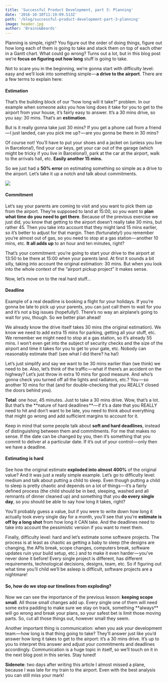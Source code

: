 ```yaml
---
title: 'Successful Product Development, part 3: Planning'
date: '2016-10-10T11:19:09.513Z'
path: '/blog/successful-product-development-part-3-planning'
image: header.jpg
author: 'Brains&Beards'
---
```


Planning is simple, right? You figure out the order of doing things, figure out how long each of them is going to take and stack them on top of each other in a Gantt chart. What could go wrong? Turns out a lot, but in this blog post we’re **focus on figuring out how long** stuff is going to take.

Not to scare you in the beginning, we’re gonna start with difficulty level: easy and we’ll look into something simple — **a drive to the airport**. There are a few terms to explain here:

#### Estimation

That’s the building block of our “how long will it take?” problem. In our example when someone asks you how long does it take for you to get to the airport from your house, it’s fairly easy to answer. It’s a 30 mins drive, so you say: 30 mins. That’s an **estimation**.

But is it really gonna take just 30 mins? If you get a phone call from a friend — I just landed, can you pick me up? — are you gonna be there in 30 mins?

Of course not! You’ll have to put your shoes and a jacket on (unless you live in Barcelona!), find your car keys, get your car out of the garage (which might be tricky if you live in Barcelona!), park at the car at the airport, walk to the arrivals hall, etc. **Easily another 15 mins.**

So we just had a **50% error** on estimating something so simple as a drive to the airport. Let’s take it up a notch and talk about commitments.

<div class="gif-container">

![](robot-fail.gif)

</div>

#### Commitment

Let’s say your parents are coming to visit and you want to pick them up from the airport. They’re supposed to land at 15:00, so you want to **plan what time do you need to get there**. Because of the previous exercise we just did, you know that getting to the airport doesn’t really take 30 mins, but rather 45. Then you take into account that they might land 15 mins earlier, so it’s better to adjust for that margin. Then (fortunately!) you remember you’re almost out of gas, so you need to stop at a gas station — another 10 mins, etc. **It all adds up** to an hour and ten minutes, right?

That’s your commitment: you’re going to start your drive to the airport at 13:50 to be there at 15:00 when your parents land. At first it sounds a bit silly, taking into account the original estimation: 30 mins. But when you look into the whole context of the “airport pickup project” it makes sense.

Now, let’s move on to the real hard stuff…

#### Deadline

Example of a real deadline is booking a flight for your holidays. If you’re gonna be late to pick up your parents, you can just call them to wait for you and it’s not a big issues (hopefully!). There’s no way an airplane’s going to wait for you, though. So we better plan ahead!

We already know the drive itself takes 30 mins (the original estimation). We know we need to add extra 15 mins for parking, getting all your stuff, etc. We remember we might need to stop at a gas station, so it’s already 55 mins. I won’t even get into the subject of security checks and the size of the airport and time it takes for you to get to your gate, etc. Nobody can reasonably estimate that! (see what I did there? ha ha!)

Let’s just simplify and say we want to be 30 mins earlier than (we think) we need to be. Also, let’s think of the traffic — what if there’s an accident on the highway? Let’s just throw in extra 10 mins for good measure. And who’s gonna check you turned off all the lights and radiators, etc.? You — so another 10 mins for that (and for double-checking that you REALLY closed the doors behind you).

**Total**: one hour, 45 minutes. Just to take a 30 mins drive. Wow, that’s a lot. But that’s the **nature of hard deadlines **— if it’s a date that you REALLY need to hit and don’t want to be late, you need to think about everything that might go wrong and add sufficient margins to account for it.

Keep in mind that some people talk about **soft and hard deadlines**, instead of distinguishing between them and commitments. For me that makes no sense. If the date can be changed by you, then it’s something that you commit to deliver at a particular date. If it’s out of your control — only then we have a deadline.

#### Estimating is hard

See how the original estimate **exploded into almost 400%** of the original value? And it was just a really simple example. Let’s go to difficulty level: medium and talk about putting a child to sleep. Even though putting a child to sleep is pretty chaotic and depends on a lot of things — it’s a fairly defined process (the child should be in bed, sleeping, washed and all remnants of dinner cleaned up) and something that you **do every single day**, so you should be able to say how long it takes, right?

You’ll probably guess a value, but if you were to write down how long it actually took every single day for a month, you’ll see that you’re **estimate is off by a long shot** from how long it CAN take. And the deadlines need to take into account the pessimistic version if you want to meet them.

Finally, difficulty level: hard and let’s estimate some software projects. The process is at least as chaotic as getting a baby to sleep (the designs are changing, the APIs break, scope changes, computers break, software updates ruin your build setup, etc.) and to make it even harder — you’ve never done it before! Every single project is different, has different requirements, technological decisions, designs, team, etc. So if figuring out what time you’ll child we’ll be asleep is difficult, software projects are a nightmare!

#### So, how do we stop our timelines from exploding?

Now we can see the importance of the previous lesson: **keeping scope small**. All those small changes add up. Every single one of them will need some extra padding to make sure we stay on track, something \*\*always\*\* will go wrong and break your plans, so your safest bet is limit those moving parts. So, cut all those things out, however small they seem.

Another important thing is communication: when you ask your development team — how long is that thing going to take? They’ll answer just like you’d answer how long it takes to get to the airport: it’s a 30 mins drive. It’s up to you to interpret this answer and adjust your commitments and deadlines accordingly. Communication is a huge topic in itself, so we’ll touch on it in the next blog post in this series. Stay tuned!

**Sidenote**: two days after writing this article I almost missed a plane, because I was late for my train to the airport. Even with the best analysis you can still miss your mark!
